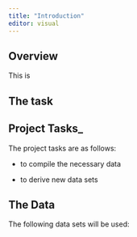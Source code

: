 ```yaml
---
title: "Introduction"
editor: visual
---
```


## Overview

This is

## The task

## Project Tasks\_

The project tasks are as follows:

-   to compile the necessary data

-   to derive new data sets

## The Data

The following data sets will be used:
